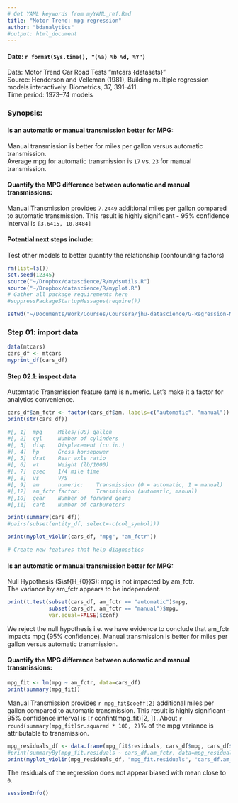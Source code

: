 ```yaml
---
# Get YAML keywords from myYAML_ref.Rmd
title: "Motor Trend: mpg regression"
author: "bdanalytics"
#output: html_document
---
```

#### Date: `r format(Sys.time(), "(%a) %b %d, %Y")`

Data: Motor Trend Car Road Tests "mtcars {datasets}"  
Source: Henderson and Velleman (1981), Building multiple regression models interactively. Biometrics, 37, 391–411.  
Time period: 1973–74 models

### Synopsis:

#### Is an automatic or manual transmission better for MPG:
Manual transmission is better for miles per gallon versus automatic transmission.  
Average mpg for automatic transmission is `17` vs. `23` for manual transmission.  

#### Quantify the MPG difference between automatic and manual transmissions:
Manual Transmission provides `7.2449` additional miles per gallon compared to automatic transmission. This result is highly significant - 95% confidence interval is `[3.6415, 10.8484]`

#### Potential next steps include:
Test other models to better quantify the relationship (confounding factors)

```r
rm(list=ls())
set.seed(12345)
source("~/Dropbox/datascience/R/mydsutils.R")
source("~/Dropbox/datascience/R/myplot.R")
# Gather all package requirements here
#suppressPackageStartupMessages(require())
```

```r
setwd("~/Documents/Work/Courses/Coursera/jhu-datascience/G-Regression-Models/Project/MotorTrend")
```

### Step 01: import data
```r
data(mtcars)
cars_df <- mtcars
myprint_df(cars_df)
```

#### Step 02.1: inspect data
Automtatic Transmission feature (am) is numeric. Let's make it a factor for analytics convenience.
```r
cars_df$am_fctr <- factor(cars_df$am, labels=c("automatic", "manual"))
print(str(cars_df))

#[, 1]  mpg	    Miles/(US) gallon
#[, 2]	cyl	    Number of cylinders
#[, 3]	disp	Displacement (cu.in.)
#[, 4]	hp	    Gross horsepower
#[, 5]	drat	Rear axle ratio
#[, 6]	wt	    Weight (lb/1000)
#[, 7]	qsec	1/4 mile time
#[, 8]	vs	    V/S
#[, 9]	am	    numeric:    Transmission (0 = automatic, 1 = manual)
#[,12]  am_fctr	factor:     Transmission (automatic, manual)
#[,10]	gear	Number of forward gears
#[,11]	carb	Number of carburetors

print(summary(cars_df))
#pairs(subset(entity_df, select=-c(col_symbol)))

print(myplot_violin(cars_df, "mpg", "am_fctr"))

# Create new features that help diagnostics
```

#### Is an automatic or manual transmission better for MPG:
Null Hypothesis ($\sf{H_{0}}$): mpg is not impacted by am_fctr.  
The variance by am_fctr appears to be independent. 
```r
print(t.test(subset(cars_df, am_fctr == "automatic")$mpg, 
             subset(cars_df, am_fctr == "manual")$mpg, 
             var.equal=FALSE)$conf)
```
We reject the null hypothesis i.e. we have evidence to conclude that am_fctr impacts mpg (95% confidence). Manual transmission is better for miles per gallon versus automatic transmission.

#### Quantify the MPG difference between automatic and manual transmissions:
```r
mpg_fit <- lm(mpg ~ am_fctr, data=cars_df)
print(summary(mpg_fit))
```
Manual Transmission provides ``r mpg_fit$coeff[2]`` additional miles per gallon compared to automatic transmission. This result is highly significant - 95% confidence interval is `[`r confint(mpg_fit)[2, ]`]`. About ``r round(summary(mpg_fit)$r.squared * 100, 2)``% of the mpg variance is attributable to transmission.

```r
mpg_residuals_df <- data.frame(mpg_fit$residuals, cars_df$mpg, cars_df$am_fctr)
#print(summaryBy(mpg_fit.residuals ~ cars_df.am_fctr, data=mpg_residuals_df, FUN=mean))
print(myplot_violin(mpg_residuals_df, "mpg_fit.residuals", "cars_df.am_fctr"))
```  
The residuals of the regression does not appear biased with mean close to `0`.

```r
sessionInfo()
```